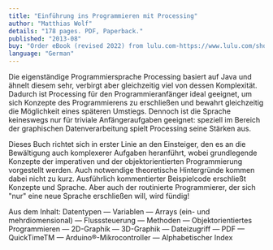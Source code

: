 ```yaml
---
title: "Einführung ins Programmieren mit Processing"
author: "Matthias Wolf"
details: "178 pages. PDF, Paperback."
published: "2013-08"
buy: "Order eBook (revised 2022) from lulu.com-https://www.lulu.com/shop/matthias-wolf/einf%C3%BChrung-ins-programmieren-mit-processing/ebook/product-qmqqrm.html?q=Einf%C3%BChrung+ins+Programmieren+mit+Processing&page=1&pageSize=4, Order Print from lulu.com-https://www.lulu.com/shop/matthias-wolf/einf%C3%BChrung-ins-programmieren-mit-processing/paperback/product-14mjrmq9.html?q=Einf%C3%BChrung+ins+Programmieren+mit+Processing&page=1&pageSize=4"
language: "German"
---
```


Die eigenständige Programmiersprache Processing basiert auf Java und ähnelt diesem sehr, verbirgt aber gleichzeitig viel von dessen Komplexität. Dadurch ist Processing für den Programmieranfänger ideal geeignet, um sich Konzepte des Programmierens zu erschließen und bewahrt gleichzeitig die Möglichkeit eines späteren Umstiegs. Dennoch ist die Sprache keineswegs nur für triviale Anfängeraufgaben geeignet: speziell im Bereich der graphischen Datenverarbeitung spielt Processing seine Stärken aus.

Dieses Buch richtet sich in erster Linie an den Einsteiger, den es an die Bewältigung auch komplexerer Aufgaben heranführt, wobei grundlegende Konzepte der imperativen und der objektorientierten Programmierung vorgestellt werden. Auch notwendige theoretische Hintergründe kommen dabei nicht zu kurz. Ausführlich kommentierter Beispielcode erschließt Konzepte und Sprache. Aber auch der routinierte Programmierer, der sich "nur" eine neue Sprache erschließen will, wird fündig!

Aus dem Inhalt: Datentypen — Variablen — Arrays (ein- und mehrdiomensional) — Flusssteuerung — Methoden — Objektorientiertes Programmieren — 2D-Graphik — 3D-Graphik — Dateizugriff — PDF — QuickTimeTM — Arduino®-Mikrocontroller — Alphabetischer Index
